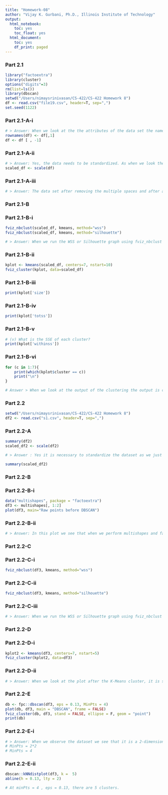 ```yaml
---
title: "Homework-08"
author: "Vijay K. Gurbani, Ph.D., Illinois Institute of Technology"
output:
  html_notebook:
    toc: yes
    toc_float: yes
  html_document:
    toc: yes
    df_print: paged
---
```


### Part 2.1
```r
library("factoextra")
library(cluster)
options("digits"=3)
rm(list=ls())
library(dbscan)
setwd("/Users/nimaysrinivasan/CS-422/CS-422 Homework 8")
df <- read.csv("file19.csv", header=T, sep=",")
set.seed(1122)
```

### Part 2.1-A-i
```r
# > Answer: When we look at the the attributes of the data set the name attribute can be changed to animal_name or animal and the other variables have similar names with just the case as difference(lowercase or uppercase) as this is the only non numeric attribute in the data. These can be changed as sometimes it might get tough decoding the results.
rownames(df) <- df[,1]
df <- df [ , -1]
```

### Part 2.1-A-ii
```r
# > Answer: Yes, the data needs to be standardized. As when we look the variables closely especially variables "C"(top canines) and "c"(bottom canines) we see that both these variables have a range from 0 to 1. In comparison to other variables where the range is between 0 to 5 thus standardizing and scaling would give us optimized results.
scaled_df <- scale(df)
```

### Part 2.1-A-iii
```r
# > Answer: The data set after removing the multiple spaces and after adding the comma character as delimiter we get the uploaded csv file - file19.csv, uploaded in the zip file.
```

### Part 2.1-B
### Part 2.1-B-i
```r
fviz_nbclust(scaled_df, kmeans, method="wss")
fviz_nbclust(scaled_df, kmeans, method="silhouette")

# > Answer: When we run the WSS or Silhouette graph using fviz_nbclust we see  the sum of squares in both the plots. In the wss plot the graph dosent decrease much after the 7th pointer, so is the case in the silhouette plot where the average width incrases after the 7th pointer, thus we can take the number of clusters as 7(k=7).
```
### Part 2.1-B-ii
```r
kplot <- kmeans(scaled_df, centers=7, nstart=10)
fviz_cluster(kplot, data=scaled_df)  
```
### Part 2.1-B-iii
```r
print(kplot['size'])
```

### Part 2.1-B-iv
```r
print(kplot['totss'])  
```

### Part 2.1-B-v
```r
# (v) What is the SSE of each cluster?
print(kplot['withinss'])
```

### Part 2.1-B-vi
```r
for (c in 1:7){
    print(which(kplot$cluster == c))
    print("\n")
}

# Answer > When we look at the output of the clustering the output is clustered properly as the animals are all clustered/grouped mammals according to their respective tooth patterns. This is true as animals with similar tooth patterns have similar eating patterns. The algorithm has clustered carnivorous and water carnivorous mammals as one group then it has clustered small shrub and tree mammals are one group and so on till herbivorous mountain mammals as one group. In this clustering the only outlier is the mammal Armadillo which is grouped into any cluster as the algorithm isn't able to categorize this mammal into any group.
```

### Part 2.2
```r
setwd("/Users/nimaysrinivasan/CS-422/CS-422 Homework 8")
df2 <- read.csv("s1.csv", header=T, sep=",")
```

### Part 2.2-A
```r
summary(df2)
scaled_df2 <- scale(df2)

# > Answer : Yes it is necessary to standardize the dataset as we just have two variables.When we look the summary of the dataset which has two variables x and y but there ranges are vastly different, thus it is necessary to standardize as after we standardize the ranges are similar.

summary(scaled_df2)
```

### Part 2.2-B
### Part 2.2-B-i
```r
data("multishapes", package = "factoextra")
df3 <- multishapes[, 1:2]
plot(df3, main="Raw points before DBSCAN")
```

### Part 2.2-B-ii
```r
# > Answer: In this plot we see that when we perform multishapes and factoextra we see that we have a total of five clusters. We see that there are two big clusters and a small cluster in the bottom half of the plot. Then we have a big oval cluster and a smaller oval cluster within the bigger cluster in the top half of the plot.     
```

### Part 2.2-C
### Part 2.2-C-i
```r
fviz_nbclust(df3, kmeans, method="wss")
```

### Part 2.2-C-ii
```r
fviz_nbclust(df3, kmeans, method="silhouette")
```

### Part 2.2-C-iii
```r
# > Answer: When we run the WSS or Silhouette graph using fviz_nbclust we see the sum of squares in both the plots. In the wss plot the graph dosen't decrease much after the 7th pointer, so is the case in the silhouette plot where the average width increases after the 7th pointer, thus we can take the number of clusters as 7(k=7).
```

### Part 2.2-D
### Part 2.2-D-i
```r
kplot2 <- kmeans(df3, centers=7, nstart=5)
fviz_cluster(kplot2, data=df3)
```

### Part 2.2-D-ii
```r
# > Answer: When we look at the plot after the K-Means cluster, it is similar to the outcome from(2.2-B-i). It has not done much to different from the intial clusturing we have performed in (2.2-B-i), it has left the three clusters in the bottom half as the same but it has split the two clusters in the top part into four parts or four clusters.
```

### Part 2.2-E
```r
db <- fpc::dbscan(df3, eps = 0.13, MinPts = 4)
plot(db, df3, main = "DBSCAN", frame = FALSE)
fviz_cluster(db, df3, stand = FALSE, ellipse = F, geom = "point")
print(db)
```

### Part 2.2-E-i
```r
# > Answer: When we observe the dataset we see that it is a 2-dimensional data, therefore am applying MinPts = 2*dimensions of the dataset.
# MinPts = 2*2
# MinPts = 4
```

### Part 2.2-E-ii  
```r
dbscan::kNNdistplot(df3, k =  5)
abline(h = 0.13, lty = 2)  

# At minPts = 4 , eps = 0.13, there are 5 clusters.
```

